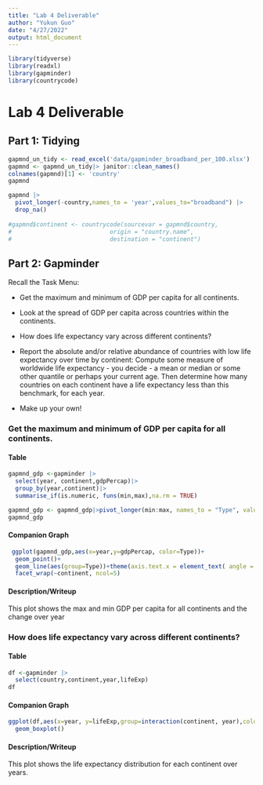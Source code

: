 ```yaml
---
title: "Lab 4 Deliverable"
author: "Yukun Guo"
date: "4/27/2022"
output: html_document
---
```


```r
library(tidyverse)
library(readxl)
library(gapminder)
library(countrycode)
```


# Lab 4 Deliverable

## Part 1: Tidying
```r
gapmnd_un_tidy <- read_excel('data/gapminder_broadband_per_100.xlsx')
gapmnd <- gapmnd_un_tidy|> janitor::clean_names()
colnames(gapmnd)[1] <- 'country'
gapmnd 

gapmnd |> 
  pivot_longer(-country,names_to = 'year',values_to="broadband") |>
  drop_na()
  
#gapmnd$continent <- countrycode(sourcevar = gapmnd$country,
#                            origin = "country.name",
#                            destination = "continent")
```

## Part 2: Gapminder

Recall the Task Menu:

* Get the maximum and minimum of GDP per capita for all continents.

* Look at the spread of GDP per capita across countries within the continents.

* How does life expectancy vary across different continents?

* Report the absolute and/or relative abundance of countries with low life expectancy over time by continent: Compute some measure of worldwide life expectancy - you decide - a mean or median or some other quantile or perhaps your current age. Then determine how many countries on each continent have a life expectancy less than this benchmark, for each year.

* Make up your own! 

### Get the maximum and minimum of GDP per capita for all continents.


#### Table
```r
gapmnd_gdp <-gapminder |> 
  select(year, continent,gdpPercap)|>
  group_by(year,continent)|>
  summarise_if(is.numeric, funs(min,max),na.rm = TRUE)

gapmnd_gdp <- gapmnd_gdp|>pivot_longer(min:max, names_to = "Type", values_to="gdpPercap")
gapmnd_gdp
```
#### Companion Graph
```r
 ggplot(gapmnd_gdp,aes(x=year,y=gdpPercap, color=Type))+
  geom_point()+
  geom_line(aes(group=Type))+theme(axis.text.x = element_text( angle = 45))+
  facet_wrap(~continent, ncol=5)
```

#### Description/Writeup
This plot shows the max and min GDP  per capita for all continents and the change over year

###  How does life expectancy vary across different continents?

#### Table
```r
df <-gapminder |>
  select(country,continent,year,lifeExp)
df
```

#### Companion Graph
```r
ggplot(df,aes(x=year, y=lifeExp,group=interaction(continent, year),color=continent))+
  geom_boxplot()

```

#### Description/Writeup
This plot shows the life expectancy distribution for each continent over years. 
